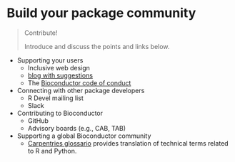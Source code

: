 # Build your package community {#publish}

> Contribute!
> 
> Introduce and discuss the points and links below.

- Supporting your users
  + Inclusive web design
  + [blog with suggestions](https://uxdesign.cc/designing-for-all-a-detailed-guide-to-designing-for-disabilities-aa92f5dcc49b)
  + The [Bioconductor code of conduct](http://www.bioconductor.org/about/code-of-conduct/)
- Connecting with other package developers
  + R Devel mailing list
  + Slack
- Contributing to Bioconductor
  + GitHub
  + Advisory boards (e.g., CAB, TAB)
- Supporting a global Bioconductor community
  + [Carpentries glossario](https://carpentries.github.io/glosario/) provides translation of technical terms related to R and Python.

